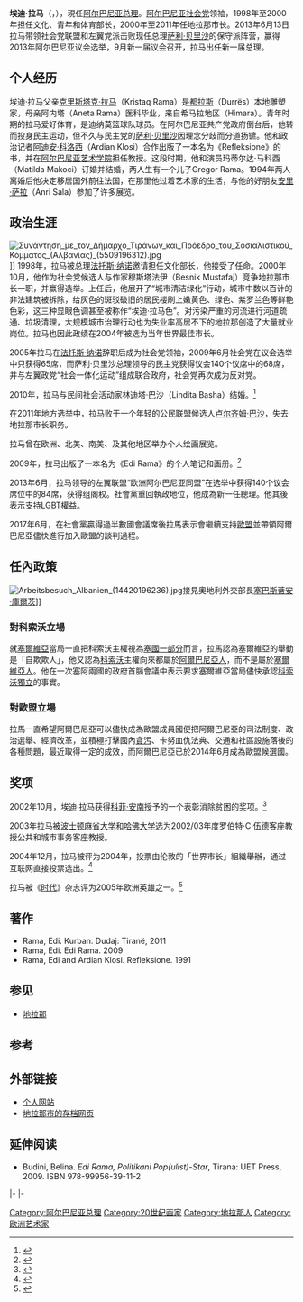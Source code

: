 {{Infobox Officeholder
|name         = 埃迪·拉马
|native_name  = Edi Rama
|image        = Albanian Prime Minister Edi Rama signs the guest book, at the Department of State in Washington, D.C. (February 5, 2020 - cropped).jpg
|office       = [[阿尔巴尼亚总理|阿尔巴尼亚总理]]
|president    = [[布亚尔·尼沙尼|布亚尔·尼沙尼]]<br>[[伊利爾·梅塔|伊利爾·梅塔]]
|term_start   = 2013年9月15日
|term_end     =
|predecessor  = [[萨利·贝里沙|萨利·贝里沙]]
|successor    =
|office1      = [[阿尔巴尼亚社会党|阿尔巴尼亚社会党主席]]
|term_start1  = 2005年10月10日
|term_end1    =
|predecessor1 = [[法托斯·纳诺|法托斯·纳诺]]
|successor1   =
|office2      = [[地拉那|地拉那]]市长
|term_start2  = 2000年10月
|term_end2    = 2011年7月25日
|predecessor2 = [[艾伯特·布罗伊卡|艾伯特·布罗伊卡]]
|successor2   = [[卢尔齐姆·巴沙|卢尔齐姆·巴沙]]
|birth_date   = {{birth date and age|1964|7|4}}
|birth_place  = {{flag|阿尔巴尼亚社会主义人民共和国}}[[地拉那|地拉那]] 
|death_date   =
|death_place  =
|party        = [[阿尔巴尼亚社会党|社会党]]
|spouse       = Matilda Makoci {{small|（离婚）}}<br/>Lindita Rama
|signature    = Edi Rama (nënshkrim).svg
|website      = [http://www.edirama.al/ 官网]
|religion     = [[天主教|天主教]]
}}
'''埃迪·拉马'''（{{lang-en|Edi Rama}}，{{bd|1964年|7月4日|||catIdx=R}}），現任[[阿尔巴尼亚总理|阿尔巴尼亚总理]]。[[阿尔巴尼亚社会党|阿尔巴尼亚社会党]]领袖，1998年至2000年担任文化、青年和体育部长，2000年至2011年任地拉那市长。2013年6月13日拉马带领社会党联盟和左翼党派击败现任总理[[萨利·贝里沙|萨利·贝里沙]]的保守派阵营，赢得2013年阿尔巴尼亚议会选举，9月新一届议会召开，拉马出任新一届总理。

== 个人经历 ==
埃迪·拉马父亲[[克里斯塔克·拉马|克里斯塔克·拉马]]（Kristaq Rama）是[[都拉斯|都拉斯]]（Durrës）本地雕塑家，母亲阿内塔（Aneta Rama）医科毕业，来自希马拉地区（Himara）。青年时期的拉马爱好体育，是迪纳莫篮球队球员。在阿尔巴尼亚共产党政府倒台后，他转而投身民主运动，但不久与民主党的[[萨利·贝里沙|萨利·贝里沙]]因理念分歧而分道扬镳。他和政治记者[[阿迪安·科洛西|阿迪安·科洛西]]（Ardian Klosi）合作出版了一本名为《Refleksione》的书，并在[[阿尔巴尼亚艺术学院|阿尔巴尼亚艺术学院]]担任教授。这段时期，他和演员玛蒂尔达·马科西（Matilda Makoci）订婚并结婚，两人生有一个儿子Gregor Rama。1994年两人离婚后他决定移居国外前往法国，在那里他过着艺术家的生活，与他的好朋友[[安里·萨拉|安里·萨拉]]（Anri Sala）参加了许多展览。

==政治生涯==
[[File:Συνάντηση_με_τον_Δήμαρχο_Τιράνων_και_Πρόεδρο_του_Σοσιαλιστικού_Κόμματος_(Αλβανίας)_(5509196312).jpg|left]]]]
1998年，拉马被总理[[法托斯·纳诺|法托斯·纳诺]]邀请担任文化部长，他接受了任命。2000年10月，他作为社会党候选人与作家穆斯塔法伊（Besnik Mustafaj）竞争地拉那市长一职，并赢得选举。上任后，他展开了“城市清洁绿化”行动，城市中数以百计的非法建筑被拆除，给灰色的斑驳破旧的居民楼刷上嫩黄色、绿色、紫罗兰色等鲜艳色彩，这三种显眼色调甚至被称作“埃迪·拉马色”。对污染严重的河流进行河道疏通、垃圾清理，大规模城市治理行动也为失业率高居不下的地拉那创造了大量就业岗位。拉马也因此政绩在2004年被选为当年世界最佳市长。
 
2005年拉马在[[法托斯·纳诺|法托斯·纳诺]]辞职后成为社会党领袖，2009年6月社会党在议会选举中只获得65席，而萨利·贝里沙总理领导的民主党获得议会140个议席中的68席，并与左翼政党“社会一体化运动”组成联合政府，社会党再次成为反对党。

2010年，拉马与民间社会活动家林迪塔·巴沙（Lindita Basha）结婚。<ref>{{Cite web |url=http://www.top-channel.tv/artikull.php?id=195210 |title=存档副本 |accessdate=2013-08-29 |archive-date=2011-10-02 |archive-url=https://web.archive.org/web/20111002214018/http://www.top-channel.tv/artikull.php?id=195210 |dead-url=no }}</ref>

在2011年地方选举中，拉马败于一个年轻的公民联盟候选人[[卢尔齐姆·巴沙|卢尔齐姆·巴沙]]，失去地拉那市长职务。

拉马曾在欧洲、北美、南美、及其他地区举办个人绘画展览。

2009年，拉马出版了一本名为《Edi Rama》的个人笔记和画册。<ref>{{Cite web |url=http://www.alsat.tv/kulture/promovohet-libri-i-edi-rames.html |title=存档副本 |access-date=2013-08-29 |archive-url=https://web.archive.org/web/20111228001930/http://www.alsat.tv/kulture/promovohet-libri-i-edi-rames.html |archive-date=2011-12-28 |dead-url=yes }}</ref>

2013年6月，拉马领导的左翼联盟“欧洲阿尔巴尼亚同盟”在选举中获得140个议会席位中的84席，获得组阁权。社會黨重回執政地位，他成為新一任總理。他其後表示支持[[LGBT權益|LGBT權益]]。

2017年6月，在社會黨贏得過半數國會議席後拉馬表示會繼續支持[[歐盟|歐盟]]並帶領阿爾巴尼亞儘快進行加入歐盟的談判過程。

==任內政策==
[[File:Arbeitsbesuch_Albanien_(14420196236).jpg|thumb]]接見奧地利外交部長[[塞巴斯蒂安·庫爾茨|塞巴斯蒂安·庫爾茨]]]]

===對科索沃立場===
就[[塞爾維亞|塞爾維亞]]當局一直把科索沃主權視為[[科索沃自治省|塞國一部分]]而言，拉馬認為塞爾維亞的舉動是「自欺欺人」，他又認為[[科索沃|科索沃]]主權向來都屬於[[阿爾巴尼亞人|阿爾巴尼亞人]]，而不是屬於[[塞爾維亞人|塞爾維亞人]]。他在一次塞阿兩國的政府首腦會議中表示要求塞爾維亞當局儘快承認[[科索沃獨立|科索沃獨立]]的事實。

===對歐盟立場===
拉馬一直希望阿爾巴尼亞可以儘快成為歐盟成員國便把阿爾巴尼亞的司法制度、政治選舉、經濟改革，並積極打擊國內[[貪污|貪污]]、卡努血仇法典、交通和社區設施落後的各種問題，最近取得一定的成效，而阿爾巴尼亞已於2014年6月成為歐盟候選國。

== 奖项 ==
2002年10月，埃迪·拉马获得[[科菲·安南|科菲·安南]]授予的一个表彰消除贫困的奖项。<ref>{{Cite web |url=http://www.oecd.org/speaker/0,3438,en_21571361_31938349_38759801_1_1_1_1,00.html |title=存档副本 |accessdate=2013-08-29 |archive-date=2015-09-24 |archive-url=https://web.archive.org/web/20150924141236/http://www.oecd.org/speaker/0,3438,en_21571361_31938349_38759801_1_1_1_1,00.html |dead-url=no }}</ref>

2003年拉马被[[麻州大學波士頓分校|波士顿麻省大学]]和[[哈佛大学|哈佛大学]]选为2002/03年度罗伯特·C·伍德客座教授公共和城市事务客座教授。

2004年12月，拉马被评为2004年{{link-en|世界市长|World Mayor}}，投票由伦敦的「世界市长」組織舉辦，通过互联网直接投票选出。<ref>{{Cite web |url=http://www.citymayors.com/mayor2004/edirama_2004.html |title=City Mayors |accessdate=2013-08-29 |archive-date=2010-01-17 |archive-url=https://web.archive.org/web/20100117023615/http://www.citymayors.com/mayor2004/edirama_2004.html |dead-url=no }}</ref>

拉马被《[[時代_(雜誌)|时代]]》杂志评为2005年欧洲英雄之一。<ref>{{Cite web |url=http://www.time.com/time/europe/hero2005/rama.html |title=存档副本 |accessdate=2013-08-29 |archive-date=2005-12-10 |archive-url=https://web.archive.org/web/20051210164212/http://www.time.com/time/europe/hero2005/rama.html |dead-url=no }}</ref>

==著作==
*Rama, Edi. Kurban. Dudaj: Tiranë, 2011
*Rama, Edi. Edi Rama. 2009
*Rama, Edi and Ardian Klosi. Refleksione. 1991

==参见==
*[[地拉那|地拉那]]

== 参考 ==
{{Reflist}}

== 外部链接 ==
* [http://www.edirama.al 个人网站] {{Wayback|url=http://www.edirama.al/ |date=20161126234957 }}
* [https://web.archive.org/web/20110414082050/http://www.tirana.gov.al/ 地拉那市的存档网页]

==延伸阅读==
*Budini, Belina. ''Edi Rama, Politikani Pop(ulist)-Star'', Tirana: UET Press, 2009. ISBN 978-99956-39-11-2

{{s-start}}
{{s-off}}
{{s-bef|before=[[艾伯特·布罗伊卡|艾伯特·布罗伊卡]]}}
{{s-ttl|title=[[地拉那|地拉那]]市长|years=2000年–2011年}}
{{s-aft|after=[[卢尔齐姆·巴沙|卢尔齐姆·巴沙]]}}
|-
{{s-bef|before=[[萨利·贝里沙|萨利·贝里沙]]}}
{{s-ttl|title=[[阿尔巴尼亚总理|阿尔巴尼亚总理]]|years=2013年至今}}
{{s-inc}}
|-
{{s-ppo}}
{{s-bef|before=[[法托斯·纳诺|法托斯·纳诺]]}}
{{s-ttl|title=[[阿尔巴尼亚社会党|阿尔巴尼亚社会党主席]]|years=2005年至今}}
{{s-inc}}
{{s-end}}

{{NATO leaders}}

{{Authority control}}

{{DEFAULTSORT:Rama, Edi}}
[[Category:阿尔巴尼亚总理|Category:阿尔巴尼亚总理]]
[[Category:20世纪画家|Category:20世纪画家]]
[[Category:地拉那人|Category:地拉那人]]
[[Category:欧洲艺术家|Category:欧洲艺术家]]